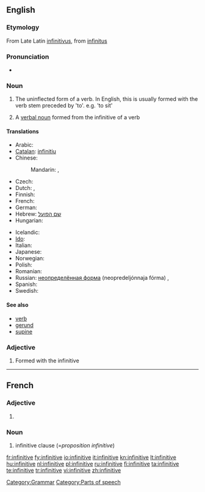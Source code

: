 {{wikipedia}}
==English==

===Etymology===
From Late Latin [[infinitivus]], from [[infinitus]]

===Pronunciation===
* {{IPA|/ɪnfɪnɪtɪv/|/ɪnfɪnətɪv/}}

===Noun===
{{en-noun}}

# {{grammar}} The uninflected form of a verb. In English, this is usually formed with the verb stem preceded by 'to'. e.g. 'to sit'
# {{grammar}} A [[verbal noun]] formed from the infinitive of a verb

====Translations====
{{trans-top|uninflected verb form}}
* Arabic: {{t-|ar|مصدر|m|tr=máSdar}}
* [[Catalan]]: [[infinitiu]] {{m}}
* Chinese:
*: Mandarin: {{t-|cmn|不定詞|sc=Hani}},  {{t|cmn|不定词|tr=bùdìngcí|sc=Hani}}
* Czech: {{t-|cs|neurčitek|m}}
* Dutch: {{t+|nl|infinitief|m}}, {{t+|nl|onbepaalde wijs|m}}
* Finnish: {{t+|fi|infinitiivi}}
* French: {{t+|fr|infinitif|m}}
* German: {{t+|de|Infinitiv|m}}
* Hebrew: [[שם הפועל]]
* Hungarian: {{t+|hu|főnévi igenév}}
{{trans-mid}}
* Icelandic: {{t+|is|nafnháttur|m}}
* [[Ido]]: {{t|io|infinitivo}}
* Italian: {{t+|it|infinito|m}}
* Japanese: {{t-|ja|不定詞|tr=ふていし, futeishi}}
* Norwegian: {{t-|no|infinitiv|m}}
* Polish: {{t+|pl|bezokolicznik|m}}
* Romanian: {{t-|ro|infinitiv|n}}
* Russian: [[неопределённая форма]] (neopredeljónnaja fórma) {{f}},  {{t+|ru|инфинитив|m|tr=infinitív}}
* Spanish: {{t+|es|infinitivo|m}}
* Swedish: {{t-|sv|infinitiv|n}}
{{trans-bottom}}

====See also====
* [[verb]]
* [[gerund]]
* [[supine]]

===Adjective===
{{en-adj|-}}

# {{grammar}} Formed with the infinitive

----

==French==

===Adjective===
{{fr-adj-form|f}}

# {{feminine of|[[infinitif]]}}

===Noun===
{{infl|fr|noun|g=f}}

# infinitive clause (=''proposition infinitive'')

[[Category:Grammar]]
[[Category:Parts of speech]]

[[fr:infinitive]]
[[fy:infinitive]]
[[io:infinitive]]
[[it:infinitive]]
[[kn:infinitive]]
[[lt:infinitive]]
[[hu:infinitive]]
[[nl:infinitive]]
[[pl:infinitive]]
[[ru:infinitive]]
[[fi:infinitive]]
[[ta:infinitive]]
[[te:infinitive]]
[[tr:infinitive]]
[[vi:infinitive]]
[[zh:infinitive]]